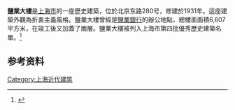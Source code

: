 {{上海市优秀历史建筑
|名称 = 盐业大楼/盐业银行
|图片 = [[File:Former_China_Coal_Merchants'_Bank_Building.JPG|250px]]
|所在 = 上海市黄浦区北京东路280号
|时代 = 1931年
|编号 = 4A010
|公布 = 2003年
}}
'''鹽業大樓'''是[[上海市|上海市]]的一座歷史建築，位於北京东路280号，修建於1931年。這座建築外觀為折衷主義風格。鹽業大樓曾經是[[鹽業銀行|鹽業銀行]]的辦公地點，總樓面面積6,607平方米，在竣工後又加蓋了兩層。鹽業大樓被列入上海市第四批優秀歷史建築名單。<ref>{{Cite web |title=第四批优秀历史建筑 |url=http://fgj.sh.gov.cn/yxlsjzcs/20200331/e3b99cf457ae48cab87ad5c02aa0fee3.html |accessdate=2021-02-14 |author=上海市房屋管理局 |date=2019-01-14 |publisher=上海市房屋管理局 |archive-date=2022-01-05 |archive-url=https://web.archive.org/web/20220105090202/http://fgj.sh.gov.cn/yxlsjzcs/20200331/e3b99cf457ae48cab87ad5c02aa0fee3.html |dead-url=no }}</ref>

== 参考资料 ==
{{reflist}}

{{第四批上海市优秀历史建筑}}
[[Category:上海近代建筑|Category:上海近代建筑]]